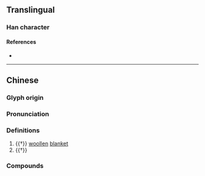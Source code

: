 {{character info}}
==Translingual==

===Han character===
{{Han char|rn=82|rad=毛|as=09|sn=13|four=62715|canj=AVHQU|ids=⿰曷毛}}

====References====
* {{Han ref|kx=0595.040|dkj=16900|dj=0986.340|hdz=32001.210|uh=6BFC|ud=27644|bh=DDFE|bd=56830}}

----

==Chinese==
{{zh-forms}}

===Glyph origin===
{{Han etym}}

===Pronunciation===
{{zh-pron
|m=hé
|c=hot3
|mc=y
|oc=y
|cat=n
}}

===Definitions===
{{zh-hanzi}}

# {{†}} [[woollen]] [[blanket]]
# {{†}} {{zh-alt-form|鶡}}

===Compounds===
{{zh-der|氀毼}}
